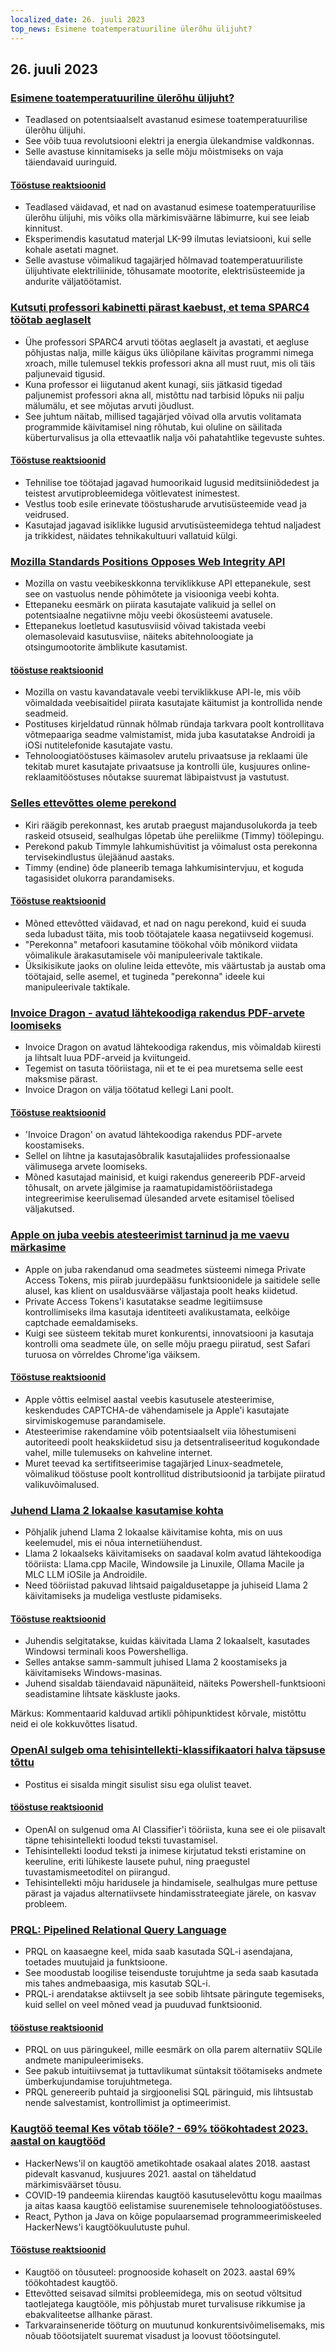 ```yaml
---
localized_date: 26. juuli 2023
top_news: Esimene toatemperatuuriline ülerõhu ülijuht?
---
```




<CallToAction />

<Steps>

## 26. juuli 2023

### [Esimene toatemperatuuriline ülerõhu ülijuht?](https://arxiv.org/abs/2307.12008)

- Teadlased on potentsiaalselt avastanud esimese toatemperatuurilise ülerõhu ülijuhi.
- See võib tuua revolutsiooni elektri ja energia ülekandmise valdkonnas.
- Selle avastuse kinnitamiseks ja selle mõju mõistmiseks on vaja täiendavaid uuringuid.

#### [Tööstuse reaktsioonid](http://news.ycombinator.com/item?id=36864624)

- Teadlased väidavad, et nad on avastanud esimese toatemperatuurilise ülerõhu ülijuhi, mis võiks olla märkimisväärne läbimurre, kui see leiab kinnitust.
- Eksperimendis kasutatud materjal LK-99 ilmutas leviatsiooni, kui selle kohale asetati magnet.
- Selle avastuse võimalikud tagajärjed hõlmavad toatemperatuuriliste ülijuhtivate elektriliinide, tõhusamate mootorite, elektrisüsteemide ja andurite väljatöötamist.

### [Kutsuti professori kabinetti pärast kaebust, et tema SPARC4 töötab aeglaselt](https://infosec.exchange/@paco/110772422266480371)

- Ühe professori SPARC4 arvuti töötas aeglaselt ja avastati, et aegluse põhjustas nalja, mille käigus üks üliõpilane käivitas programmi nimega xroach, mille tulemusel tekkis professori akna all must ruut, mis oli täis paljunevaid tigusid.
- Kuna professor ei liigutanud akent kunagi, siis jätkasid tigedad paljunemist professori akna all, mistõttu nad tarbisid lõpuks nii palju mälumälu, et see mõjutas arvuti jõudlust.
- See juhtum näitab, millised tagajärjed võivad olla arvutis volitamata programmide käivitamisel ning rõhutab, kui oluline on säilitada küberturvalisus ja olla ettevaatlik nalja või pahatahtlike tegevuste suhtes.

#### [Tööstuse reaktsioonid](http://news.ycombinator.com/item?id=36857314)

- Tehnilise toe töötajad jagavad humoorikaid lugusid meditsiiniõdedest ja teistest arvutiprobleemidega võitlevatest inimestest.
- Vestlus toob esile erinevate tööstusharude arvutisüsteemide vead ja veidrused.
- Kasutajad jagavad isiklikke lugusid arvutisüsteemidega tehtud naljadest ja trikkidest, näidates tehnikakultuuri vallatuid külgi.

### [Mozilla Standards Positions Opposes Web Integrity API](https://github.com/mozilla/standards-positions/issues/852)

- Mozilla on vastu veebikeskkonna terviklikkuse API ettepanekule, sest see on vastuolus nende põhimõtete ja visiooniga veebi kohta.
- Ettepaneku eesmärk on piirata kasutajate valikuid ja sellel on potentsiaalne negatiivne mõju veebi ökosüsteemi avatusele.
- Ettepanekus loetletud kasutusviisid võivad takistada veebi olemasolevaid kasutusviise, näiteks abitehnoloogiate ja otsingumootorite ämblikute kasutamist.

#### [tööstuse reaktsioonid](http://news.ycombinator.com/item?id=36857032)

- Mozilla on vastu kavandatavale veebi terviklikkuse API-le, mis võib võimaldada veebisaitidel piirata kasutajate käitumist ja kontrollida nende seadmeid.
- Postituses kirjeldatud rünnak hõlmab ründaja tarkvara poolt kontrollitava võtmepaariga seadme valmistamist, mida juba kasutatakse Androidi ja iOSi nutitelefonide kasutajate vastu.
- Tehnoloogiatööstuses käimasolev arutelu privaatsuse ja reklaami üle tekitab muret kasutajate privaatsuse ja kontrolli üle, kusjuures online-reklaamitööstuses nõutakse suuremat läbipaistvust ja vastutust.

### [Selles ettevõttes oleme perekond](https://pboyd.io/posts/at-company-we-are-family/)

- Kiri räägib perekonnast, kes arutab praegust majandusolukorda ja teeb raskeid otsuseid, sealhulgas lõpetab ühe pereliikme (Timmy) töölepingu.
- Perekond pakub Timmyle lahkumishüvitist ja võimalust osta perekonna tervisekindlustus ülejäänud aastaks.
- Timmy (endine) õde planeerib temaga lahkumisintervjuu, et koguda tagasisidet olukorra parandamiseks.

#### [Tööstuse reaktsioonid](http://news.ycombinator.com/item?id=36864476)

- Mõned ettevõtted väidavad, et nad on nagu perekond, kuid ei suuda seda lubadust täita, mis toob töötajatele kaasa negatiivseid kogemusi.
- "Perekonna" metafoori kasutamine töökohal võib mõnikord viidata võimalikule ärakasutamisele või manipuleerivale taktikale.
- Üksikisikute jaoks on oluline leida ettevõte, mis väärtustab ja austab oma töötajaid, selle asemel, et tugineda "perekonna" ideele kui manipuleerivale taktikale.

### [Invoice Dragon - avatud lähtekoodiga rakendus PDF-arvete loomiseks](https://invoicedragon.com/)

- Invoice Dragon on avatud lähtekoodiga rakendus, mis võimaldab kiiresti ja lihtsalt luua PDF-arveid ja kviitungeid.
- Tegemist on tasuta tööriistaga, nii et te ei pea muretsema selle eest maksmise pärast.
- Invoice Dragon on välja töötatud kellegi Lani poolt.

#### [Tööstuse reaktsioonid](http://news.ycombinator.com/item?id=36860898)

- 'Invoice Dragon' on avatud lähtekoodiga rakendus PDF-arvete koostamiseks.
- Sellel on lihtne ja kasutajasõbralik kasutajaliides professionaalse välimusega arvete loomiseks.
- Mõned kasutajad mainisid, et kuigi rakendus genereerib PDF-arveid tõhusalt, on arvete jälgimise ja raamatupidamistööriistadega integreerimise keerulisemad ülesanded arvete esitamisel tõelised väljakutsed.

### [Apple on juba veebis atesteerimist tarninud ja me vaevu märkasime](https://httptoolkit.com/blog/apple-private-access-tokens-attestation/)

- Apple on juba rakendanud oma seadmetes süsteemi nimega Private Access Tokens, mis piirab juurdepääsu funktsioonidele ja saitidele selle alusel, kas klient on usaldusväärse väljastaja poolt heaks kiidetud.
- Private Access Tokens'i kasutatakse seadme legitiimsuse kontrollimiseks ilma kasutaja identiteeti avalikustamata, eelkõige captchade eemaldamiseks.
- Kuigi see süsteem tekitab muret konkurentsi, innovatsiooni ja kasutaja kontrolli oma seadmete üle, on selle mõju praegu piiratud, sest Safari turuosa on võrreldes Chrome'iga väiksem.

#### [Tööstuse reaktsioonid](http://news.ycombinator.com/item?id=36862494)

- Apple võttis eelmisel aastal veebis kasutusele atesteerimise, keskendudes CAPTCHA-de vähendamisele ja Apple'i kasutajate sirvimiskogemuse parandamisele.
- Atesteerimise rakendamine võib potentsiaalselt viia lõhestumiseni autoriteedi poolt heakskiidetud sisu ja detsentraliseeritud kogukondade vahel, mille tulemuseks on kahveline internet.
- Muret teevad ka sertifitseerimise tagajärjed Linux-seadmetele, võimalikud tööstuse poolt kontrollitud distributsioonid ja tarbijate piiratud valikuvõimalused.

### [Juhend Llama 2 lokaalse kasutamise kohta](https://replicate.com/blog/run-llama-locally)

- Põhjalik juhend Llama 2 lokaalse käivitamise kohta, mis on uus keelemudel, mis ei nõua internetiühendust.
- Llama 2 lokaalseks käivitamiseks on saadaval kolm avatud lähtekoodiga tööriista: Llama.cpp Macile, Windowsile ja Linuxile, Ollama Macile ja MLC LLM iOSile ja Androidile.
- Need tööriistad pakuvad lihtsaid paigaldusetappe ja juhiseid Llama 2 käivitamiseks ja mudeliga vestluste pidamiseks.

#### [Tööstuse reaktsioonid](http://news.ycombinator.com/item?id=36865495)

- Juhendis selgitatakse, kuidas käivitada Llama 2 lokaalselt, kasutades Windowsi terminali koos Powershelliga.
- Selles antakse samm-sammult juhised Llama 2 koostamiseks ja käivitamiseks Windows-masinas.
- Juhend sisaldab täiendavaid näpunäiteid, näiteks Powershell-funktsiooni seadistamine lihtsate käskluste jaoks.

Märkus: Kommentaarid kalduvad artikli põhipunktidest kõrvale, mistõttu neid ei ole kokkuvõttes lisatud.

### [OpenAI sulgeb oma tehisintellekti-klassifikaatori halva täpsuse tõttu](https://decrypt.co/149826/openai-quietly-shutters-its-ai-detection-tool)

- Postitus ei sisalda mingit sisulist sisu ega olulist teavet.

#### [tööstuse reaktsioonid](http://news.ycombinator.com/item?id=36862850)

- OpenAI on sulgenud oma AI Classifier'i tööriista, kuna see ei ole piisavalt täpne tehisintellekti loodud teksti tuvastamisel.
- Tehisintellekti loodud teksti ja inimese kirjutatud teksti eristamine on keeruline, eriti lühikeste lausete puhul, ning praegustel tuvastamismeetoditel on piirangud.
- Tehisintellekti mõju haridusele ja hindamisele, sealhulgas mure pettuse pärast ja vajadus alternatiivsete hindamisstrateegiate järele, on kasvav probleem.

### [PRQL: Pipelined Relational Query Language](https://github.com/PRQL/prql)

- PRQL on kaasaegne keel, mida saab kasutada SQL-i asendajana, toetades muutujaid ja funktsioone.
- See moodustab loogilise teisenduste torujuhtme ja seda saab kasutada mis tahes andmebaasiga, mis kasutab SQL-i.
- PRQL-i arendatakse aktiivselt ja see sobib lihtsate päringute tegemiseks, kuid sellel on veel mõned vead ja puuduvad funktsioonid.

#### [tööstuse reaktsioonid](http://news.ycombinator.com/item?id=36866861)

- PRQL on uus päringukeel, mille eesmärk on olla parem alternatiiv SQLile andmete manipuleerimiseks.
- See pakub intuitiivsemat ja tuttavlikumat süntaksit töötamiseks andmete ümberkujundamise torujuhtmetega.
- PRQL genereerib puhtaid ja sirgjoonelisi SQL päringuid, mis lihtsustab nende salvestamist, kontrollimist ja optimeerimist.

### [Kaugtöö teemal Kes võtab tööle? - 69% töökohtadest 2023. aastal on kaugtööd](https://blog.spatial.chat/tracking-hackernews-shifting-preferences-for-remote-jobs-over-5-years/)

- HackerNews'il on kaugtöö ametikohtade osakaal alates 2018. aastast pidevalt kasvanud, kusjuures 2021. aastal on täheldatud märkimisväärset tõusu.
- COVID-19 pandeemia kiirendas kaugtöö kasutuselevõttu kogu maailmas ja aitas kaasa kaugtöö eelistamise suurenemisele tehnoloogiatööstuses.
- React, Python ja Java on kõige populaarsemad programmeerimiskeeled HackerNews'i kaugtöökuulutuste puhul.

#### [Tööstuse reaktsioonid](http://news.ycombinator.com/item?id=36863280)

- Kaugtöö on tõusuteel: prognooside kohaselt on 2023. aastal 69% töökohtadest kaugtöö.
- Ettevõtted seisavad silmitsi probleemidega, mis on seotud võltsitud taotlejatega kaugtööle, mis põhjustab muret turvalisuse rikkumise ja ebakvaliteetse allhanke pärast.
- Tarkvarainseneride tööturg on muutunud konkurentsivõimelisemaks, mis nõuab tööotsijatelt suuremat visadust ja loovust tööotsingutel.

</Steps>
